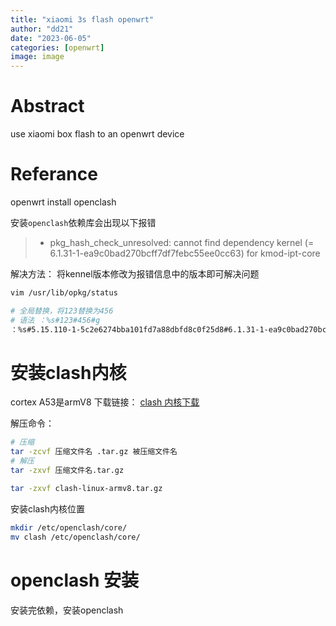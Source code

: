 ```yaml
---
title: "xiaomi 3s flash openwrt" 
author: "dd21"
date: "2023-06-05" 
categories: [openwrt]
image: image
---
```



# Abstract

use xiaomi box flash to an openwrt device   

# Referance

openwrt install openclash

安装`openclash`依赖库会出现以下报错

>  * pkg_hash_check_unresolved: cannot find dependency kernel (= 6.1.31-1-ea9c0bad270bcff7df7febc55ee0cc63) for kmod-ipt-core

解决方法：
将kennel版本修改为报错信息中的版本即可解决问题
``` bash
vim /usr/lib/opkg/status

# 全局替换，将123替换为456
# 语法 ：%s#123#456#g  
：%s#5.15.110-1-5c2e6274bba101fd7a88dbfd8c0f25d8#6.1.31-1-ea9c0bad270bcff7df7febc55ee0cc63#g
```
# 安装clash内核

cortex A53是armV8
下载链接： [clash 内核下载](https://github.com/vernesong/OpenClash/releases/download/Clash/clash-linux-armv8.tar.gz)

解压命令：
``` bash
# 压缩
tar -zcvf 压缩文件名 .tar.gz 被压缩文件名
# 解压
tar -zxvf 压缩文件名.tar.gz

tar -zxvf clash-linux-armv8.tar.gz
```
安装clash内核位置
``` bash
mkdir /etc/openclash/core/
mv clash /etc/openclash/core/
```

# openclash 安装

安装完依赖，安装openclash


